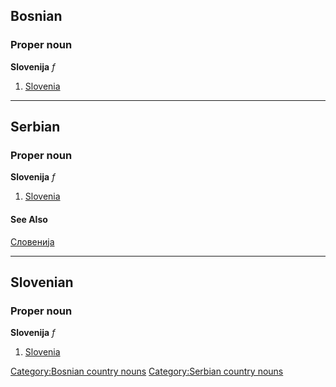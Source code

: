 ==Bosnian==
===Proper noun===
'''Slovenija''' ''f''
#[[Slovenia]]
[[Category:Bosnian country nouns]]
----
==Serbian==
===Proper noun===
'''Slovenija''' ''f''
#[[Slovenia]]
====See Also====
[[Словенија]]
[[Category:Serbian country nouns]]
----
==Slovenian==
===Proper noun===
'''Slovenija''' ''f''
#[[Slovenia]]